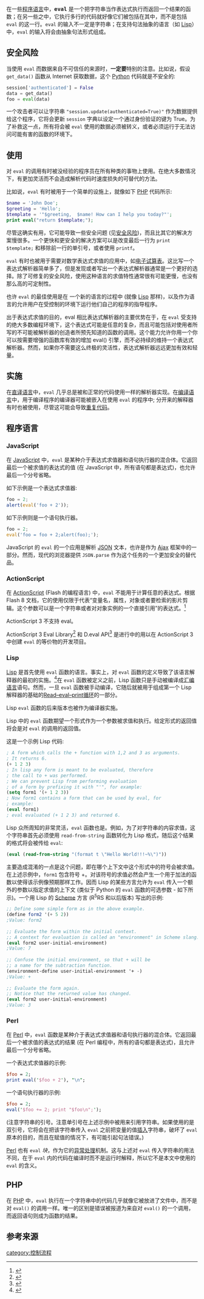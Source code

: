{{Expand|time=2013-05-03T13:46:43+00:00 }}
{{lowercase}}
在一些[[程序语言|程序语言]]中，<b style="font-family:consolas,monospace">eval</b> 是一个把字符串当作表达式执行而返回一个结果的函数；在另一些之中，它执行多行的代码就好像它们被包括在其中，而不是包括 <code>eval</code> 的这一行。<code>eval</code> 的输入不一定是字符串；在支持句法抽象的语言（如 [[Lisp|Lisp]]）中，<code>eval</code> 的输入将会由抽象句法形式组成。

== 安全风险 ==
当使用 <code>eval</code> 而数据来自不可信任的来源时，'''一定要'''特别的注意。比如说，假设 <code>get_data()</code> 函数从 Internet 获取数据，这个 [[Python|Python]] 代码就是不安全的:
<syntaxhighlight lang="python">
session['authenticated'] = False
data = get_data()
foo = eval(data)
</syntaxhighlight>
一个攻击者可以让字符串 <code>"session.update(authenticated=True)"</code> 作为数据提供给这个程序，它将会更新 <code>session</code> 字典以设定一个通过身份验证的键为 True。为了补救这一点，所有将会被 <code>eval</code> 使用的数据必须被转义，或者必须运行于无法访问可能有害的函数的环境下。
== 使用 ==
对 <code>eval</code> 的调用有时被没经验的程序员在所有种类的事物上使用。在绝大多数情况下，有更加灵活而不会造成解析代码时速度损失的可替代的方法。

比如说，<code>eval</code> 有时被用于一个简单的{{link-en|邮件合并|Mail merge}}设施上，就像如下 [[PHP|PHP]] 代码所示:
<syntaxhighlight lang="php">
$name = 'John Doe';
$greeting = 'Hello';
$template = '"$greeting,  $name! How can I help you today?"';
print eval("return $template;");
</syntaxhighlight>
尽管这确实有用，它可能导致一些安全问题 (见[[#安全风险|安全风险]])，而且比其它的解决方案慢很多。一个更快和更安全的解决方案可以是改变最后一行为 <code>print $template;</code> 和移除前一行的单引号，或者使用 <code>printf</code>。

<code>eval</code> 有时也被用于需要对数学表达式求值的应用中，如[[电子试算表|电子试算表]]。这比写一个表达式解析器简单多了，但是发现或者写出一个表达式解析器通常是一个更好的选择。除了可修复的安全风险，使用这种语言的求值特性通常很有可能更慢，也没有那么高的可定制性。

也许 <code>eval</code> 的最佳使用是在 {{link-en|bootstrapping|Bootstrapping (compilers)}} 一个新的语言的过程中 (就像 [[Lisp|Lisp]] 那样)，以及作为语言的允许用户在受控制的环境下运行他们自己的程序的指导程序。

出于表达式求值的目的，eval 相比表达式解析器的主要优势在于，在 <code>eval</code> 受支持的绝大多数编程环境下，这个表达式可能是任意的复杂，而且可能包括对使用者所写的不可能被解析器的创造者所预先知道的函数的调用。这个能力允许你用一个你可以按需要增强的函数库有效的增加 eval() 引擎，而不必持续的维持一个表达式解析器。然而，如果你不需要这么终极的灵活性，表达式解析器远远更加有效和轻量。
== 实施 ==
在[[直译语言|直译语言]]中，<code>eval</code> 几乎总是被和正常的代码使用一样的解析器实现。在[[编译语言|编译语言]]中，用于编译程序的编译器可能被嵌入在使用 <code>eval</code> 的程序中; 分开来的解释器有时也被使用，尽管这可能会导致[[重复代码|重复代码]]。

== 程序语言 ==
=== JavaScript ===
在 [[JavaScript|JavaScript]] 中，<code>eval</code> 是某种介于表达式求值器和语句执行器的混合体。它返回最后一个被求值的表达式的值 (在 JavaScript 中，所有语句都是表达式)，也允许最后一个分号省略。

如下示例是一个表达式求值器:
<syntaxhighlight lang="javascript">
foo = 2;
alert(eval('foo + 2'));
</syntaxhighlight>

如下示例则是一个语句执行器。
<syntaxhighlight lang="javascript">
foo = 2;
eval('foo = foo + 2;alert(foo);');
</syntaxhighlight>
JavaScript 的 <code>eval</code> 的一个应用是解析 [[JSON|JSON]] 文本，也许是作为 [[Ajax|Ajax]] 框架中的一部分。然而，现代的浏览器提供 <code>JSON.parse</code> 作为这个任务的一个更加安全的替代品。
=== ActionScript ===
在 [[ActionScript|ActionScript]] (Flash 的编程语言) 中，<code>eval</code> 不能用于计算任意的表达式。根据 Flash 8 文档，它的使用仅限于代表“变量名，属性，对象或者要检索的影片剪辑。这个参数可以是一个字符串或者对对象实例的一个直接引用”的表达式。<ref>{{cite web |url=http://livedocs.macromedia.com/flash/8/index.html |title=存档副本 |accessdate=2006-09-22 |deadurl=yes |archiveurl=https://web.archive.org/web/20061010123451/http://livedocs.macromedia.com/flash/8/index.html |archivedate=2006-10-10 }}</ref>

ActionScript 3 不支持 eval。

ActionScript 3 Eval Library<ref>{{Cite web |url=http://eval.hurlant.com/ |title=AS3 Eval Library |accessdate=2013-05-12 |archive-date=2013-05-20 |archive-url=https://web.archive.org/web/20130520030039/http://eval.hurlant.com/ |dead-url=no }}</ref> 和 D.eval API<ref>{{Cite web |url=http://www.riaone.com/products/deval/ |title=D.eval API |accessdate=2013-05-12 |archive-date=2009-07-26 |archive-url=https://web.archive.org/web/20090726072511/http://www.riaone.com/products/deval/ |dead-url=no }}</ref> 是进行中的用以在 ActionScript 3 中创建 <code>eval</code> 的等价物的开发项目。

=== Lisp ===
[[Lisp|Lisp]] 是首先使用 <code>eval</code> 函数的语言。事实上，对 <code>eval</code> 函数的定义导致了该语言解释器的最初的实施。<ref>{{Cite web |url=http://www-formal.stanford.edu/jmc/history/lisp/node3.html |title=John McCarthy, "History of Lisp - The Implementation of Lisp" |accessdate=2013-06-07 |archive-date=2013-03-02 |archive-url=https://web.archive.org/web/20130302115309/http://www-formal.stanford.edu/jmc/history/lisp/node3.html |dead-url=no }}</ref>在 <code>eval</code> 函数被定义之前，Lisp 函数只是手动被编译成[[汇编语言|汇编语言]]语句。然而，一旦 <code>eval</code> 函数被手动编译，它随后就被用于组成第一个 Lisp 解释器的基础的[[Read–eval–print循环|Read–eval–print循环]]的一部分。

Lisp <code>eval</code> 函数的后来版本也被作为编译器实施。

Lisp 中的 <code>eval</code> 函数期望一个形式作为一个参数被求值和执行。给定形式的返回值将会是对 <code>eval</code> 的调用的返回值。

这是一个示例 Lisp 代码:
<syntaxhighlight lang="lisp">
; A form which calls the + function with 1,2 and 3 as arguments.
; It returns 6.
(+ 1 2 3)
; In lisp any form is meant to be evaluated, therefore
; the call to + was performed.
; We can prevent Lisp from performing evaluation
; of a form by prefixing it with "'", for example:
(setq form1 '(+ 1 2 3))
; Now form1 contains a form that can be used by eval, for
; example:
(eval form1)
; eval evaluated (+ 1 2 3) and returned 6.
</syntaxhighlight>
Lisp 众所周知的非常灵活，<code>eval</code> 函数也是。例如，为了对字符串的内容求值，这个字符串首先必须使用 <code>read-from-string</code> 函数转化为 Lisp 格式，随后这个结果的格式将会被传给 <code>eval</code>:
<syntaxhighlight lang="lisp">
(eval (read-from-string "(format t \"Hello World!!!~%\")"))
</syntaxhighlight>
主要造成混淆的一点是这个问题，即在哪个上下文中这个形式中的符号会被求值。在上述示例中，<code>form1</code> 包含符号 +。对该符号的求值必然会产生一个用于加法的函数以使得该示例像预期那样工作。因而 Lisp 的某些方言允许为 <code>eval</code> 传入一个额外的参数以指定求值的上下文 (类似于 Python 的 <code>eval</code> 函数的可选参数 - 如下所示)。一个用 Lisp 的 [[Scheme|Scheme]] 方言 (R<sup>5</sup>RS 和以后版本) 写出的示例:
<syntaxhighlight lang="scheme">
;; Define some simple form as in the above example.
(define form2 '(+ 5 2))
;Value: form2
 
;; Evaluate the form within the initial context.
;; A context for evaluation is called an "environment" in Scheme slang.
(eval form2 user-initial-environment)
;Value: 7
 
;; Confuse the initial environment, so that + will be
;; a name for the subtraction function.
(environment-define user-initial-environment '+ -)
;Value: +
 
;; Evaluate the form again.
;; Notice that the returned value has changed.
(eval form2 user-initial-environment)
;Value: 3
</syntaxhighlight>
=== Perl ===
在 [[Perl|Perl]] 中，<code>eval</code> 函数是某种介于表达式求值器和语句执行器的混合体。它返回最后一个被求值的表达式的结果 (在 Perl 编程中，所有的语句都是表达式)，且允许最后一个分号省略。

一个表达式求值器的示例:
<syntaxhighlight lang="perl">
$foo = 2;
print eval('$foo + 2'), "\n";
</syntaxhighlight>
一个语句执行器的示例:
<syntaxhighlight lang="perl">
$foo = 2;
eval('$foo += 2; print "$foo\n";');
</syntaxhighlight>
(注意字符串的引号。注意单引号在上述示例中被用来引用字符串。如果使用的是双引号，它将会在把该字符串传入 <code>eval</code> 之前把变量的值[[变量_(程序设计)|插入]]字符串，破坏了 <code>eval</code> 原本的目的，而且在赋值的情况下，有可能引起句法错误。)

[[Perl|Perl]] 也有 <code>eval</code> ''块''，作为它的[[异常处理|异常处理]]机制。这与上述对 <code>eval</code> 传入字符串的用法不同，在于 <code>eval</code> 内的代码在编译时而不是运行时解释，所以它不是本文中使用的 <code>eval</code> 的含义。
== PHP ==
在 [[PHP|PHP]] 中，<code>eval</code> 执行在一个字符串中的代码几乎就像它被放进了文件中，而不是对 <code>eval()</code> 的调用一样。唯一的区别是错误被报道为来自对 <code>eval()</code> 的一个调用，而返回语句则成为函数的结果。

== 参考来源 ==
{{reflist}}
[[category:控制流程|category:控制流程]]